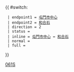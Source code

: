 {{ #switch: {{{format|}}}
  | endpoint1 = [[屯門市中心公共運輸交匯處|屯門市中心]]
  | endpoint2 = [[和合石]]
  | direction = 2
  | status = {{HK Bus Status|清明}}
  | inline = [[屯門市中心公共運輸交匯處|屯門市中心]] ↔ [[和合石]]
  | normal =
  | full =
}}<noinclude>[[Category:九龍巴士路線模板|061S]]</noinclude>